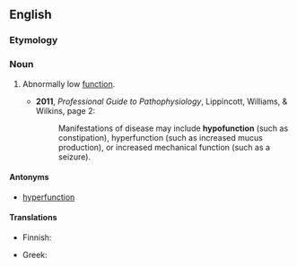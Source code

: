 ==English==

===Etymology===
{{prefix|en|hypo|function}}

===Noun===
{{en-noun|~}}

# {{lb|en|medicine}} Abnormally low [[function]].
#* '''2011''', ''Professional Guide to Pathophysiology'', Lippincott, Williams, & Wilkins, page 2:
#*: Manifestations of disease may include '''hypofunction''' (such as constipation), hyperfunction (such as increased mucus production), or increased mechanical function (such as a seizure).

====Antonyms====
* [[hyperfunction]]

====Translations====
{{trans-top|abnormally low function}}
* Finnish: {{t+|fi|vajaatoiminta}}
{{trans-mid}}
* Greek: {{t+|el|υπολειτουργώ|sc=Grek}}
{{trans-bottom}}